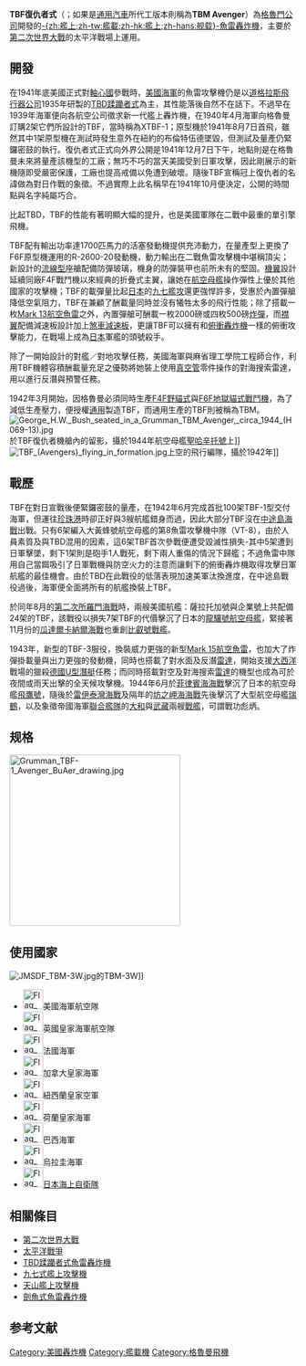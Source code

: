{{infobox Aircraft
  |name =[[File:Flag_of_the_United_States.svg|35px]]TBF/TBM Avenger
  |type =[[魚雷轟炸機|魚雷轟炸機]]
  |origin= [[美國|美國]]
  |manufacturer =[[格魯門公司|格魯曼]]<br />[[通用汽車公司|通用]]
  |image =image:Grumman TBF Avenger.jpg
  |caption =
  |designer =[[里洛易·格魯門|賴洛·格魯曼]]
  |first flight =1941年8月7日
  |introduced =1942年
  |retired =1960年
  |status =
  |primary user =[[美國海軍|美國海軍]]、[[英國皇家海軍|英國皇家海軍]]
  |more users =
  |produced =
  |number built =9,837架
  |unit cost =
  |variants with their own articles =
}}
'''TBF復仇者式'''（{{lang-en|'''TBF Avenger'''}}；如果是[[通用汽車|通用汽車]]所代工版本則稱為'''TBM Avenger'''）為[[格魯門公司|格魯門公司]]開發的[[艦載機|-{zh:艦上;zh-tw:艦載;zh-hk:艦上;zh-hans:舰载}-]][[魚雷轟炸機|魚雷轟炸機]]，主要於[[第二次世界大戰|第二次世界大戰]]的太平洋戰場上運用。

== 開發 ==
在1941年底美國正式對[[軸心國|軸心國]]參戰時，[[美國海軍|美國海軍]]的魚雷攻擊機仍是以[[道格拉斯飛行器公司|道格拉斯飛行器公司]]1935年研製的[[TBD蹂躪者式魚雷轟炸機|TBD蹂躪者式]]為主，其性能落後自然不在話下。不過早在1939年海軍便向各航空公司徵求新一代艦上轟炸機，在1940年4月海軍向格魯曼訂購2架它們所設計的TBF，當時稱為XTBF-1；原型機於1941年8月7日首飛，雖然其中1架原型機在測試時發生意外在紐約的布倫特伍德墜毀，但測試及量產仍緊鑼密鼓的執行。復仇者式正式向外界公開是1941年12月7日下午，地點則是在格魯曼未來將量產該機型的工廠；無巧不巧的當天美國受到日軍攻擊，因此剛展示的新機隨即受嚴密保護，工廠也提高戒備以免遭到破壞。隨後TBF宣稱冠上復仇者的名諱做為對日作戰的象徵。不過實際上此名稱早在1941年10月便決定，公開的時間點與名字純屬巧合。

比起TBD，TBF的性能有著明顯大幅的提升，也是美國軍隊在二戰中最重的單引擎飛機。

TBF配有輸出功率達1700匹馬力的活塞發動機提供充沛動力，在量產型上更換了F6F原型機運用的R-2600-20發動機，動力輸出在二戰魚雷攻擊機中堪稱頂尖；新設計的[[流線型|流線型]]座艙配備防彈玻璃，機身的防彈裝甲也前所未有的堅固。[[機翼|機翼]]設計延續同廠F4F戰鬥機以來經典的折疊式主翼，讓她在[[航空母艦|航空母艦]]操作彈性上優於其他國家的攻擊機；TBF的載彈量比起[[大日本帝國|日本]]的[[九七式艦上攻擊機|九七艦攻]]還更強悍許多，受惠於內置彈艙降低空氣阻力，TBF在兼顧了酬載量同時並沒有犧牲太多的飛行性能；除了搭載一枚[[Mk13型鱼雷|Mark 13航空魚雷]]之外，內置彈艙可酬載一枚2000磅或四枚500磅[[炸彈|炸彈]]，而[[襟翼|襟翼]]配備減速板設計加上[[煞車|煞車]][[減速板|減速板]]，更讓TBF可以擁有和[[俯衝轟炸機|俯衝轟炸機]]一樣的俯衝攻擊能力，在戰場上成為[[大日本帝國|日本]]軍艦的頭號殺手。

除了一開始設計的對艦／對地攻擊任務，美國海軍與麻省理工學院工程師合作，利用TBF機體容積酬載量充足之優勢將她裝上使用[[真空管|真空管]]零件操作的對海搜索雷達，用以進行反潛與預警任務。

1942年3月開始，因格魯曼必須同時生產[[F4F戰鬥機|F4F野貓式]]與[[F6F戰鬥機|F6F地獄貓式]][[戰鬥機|戰鬥機]]，為了減低生產壓力，便授權[[通用汽車公司|通用]]製造TBF，而通用生產的TBF則被稱為TBM。
[[File:George_H.W._Bush_seated_in_a_Grumman_TBM_Avenger,_circa_1944_(H069-13).jpg|thumb]]於TBF復仇者機艙內的留影，攝於1944年航空母艦[[聖哈辛托號航空母艦|聖哈辛托號]]上]]
[[File:TBF_(Avengers)_flying_in_formation.jpg|thumb]]上空的飛行編隊，攝於1942年]]

== 戰歷 ==
TBF在對日宣戰後便緊鑼密鼓的量產，在1942年6月完成首批100架TBF-1型交付海軍，但運往[[珍珠港|珍珠港]]時卻正好與3艘航艦錯身而過，因此大部分TBF沒在[[中途島海戰|中途島海戰]]出戰。只有6架編入大黃蜂號航空母艦的第8魚雷攻擊機中隊（VT-8），由於人員素質及與TBD混用的因素，這6架TBF首次參戰便遭受毀滅性損失-其中5架遭到日軍擊墜，剩下1架則是砲手1人戰死，剩下兩人重傷的情況下歸艦；不過魚雷中隊用自己當餌吸引了日軍戰機與防空火力的注意而讓剩下的俯衝轟炸機取得攻擊日軍航艦的最佳機會。由於TBD在此戰役的低落表現加速美軍汰換進度，在中途島戰役過後，海軍便全面將所有的航艦換裝上TBF。

於同年8月的[[東所羅門海戰|第二次所羅門海戰]]時，兩艘美國航艦：薩拉托加號與企業號上共配備24架的TBF，該戰役以損失7架TBF的代價擊沉了日本的[[龍驤號航空母艦|龍驤號航空母艦]]，緊接著11月份的[[瓜達爾卡納爾海戰|瓜達爾卡納爾海戰]]也重創[[比叡號戰艦|比叡號戰艦]]。

1943年，新型的TBF-3服役，換裝威力更強的新型[[Mark15型魚雷|Mark 15航空魚雷]]，也加大了炸彈掛載量與出力更強的發動機，同時也搭載了對水面及反潛[[雷達|雷達]]，開始支援[[大西洋|大西洋]]戰場的獵殺[[納粹德國|德國]][[U-潛艇|U型潛艇]]任務；而同時搭載對空及對海搜索[[雷達|雷達]]的機型也成為可於夜間或雨天出擊的全天候攻擊機。1944年6月於[[菲律賓海海戰|菲律賓海海戰]]擊沉了日本的航空母艦[[飛鷹號航空母艦|飛鷹號]]，隨後於[[雷伊泰灣海戰|雷伊泰灣海戰]]及隔年的[[坊之岬海海戰|坊之岬海海戰]]先後擊沉了大型航空母艦[[瑞鶴號航空母艦|瑞鶴]]，以及象徵帝國海軍[[聯合艦隊|聯合艦隊]]的[[大和號戰艦|大和]]與[[武藏號戰艦|武藏]]兩艘[[戰艦|戰艦]]，可謂戰功彪炳。

==规格==
[[File:Grumman_TBF-1_Avenger_BuAer_drawing.jpg|300px]]
{{aircraft specifications
|
|plane or copter?=plane
|jet or prop?=prop

|ref=<ref>[http://www.flugzeuginfo.net/acdata_php/acdata_avenger_en.php TBF / TBM Avenger]</ref>
|crew=3
|length main=40 ft 11.5 in
|length alt=12.48 m
|span main=54 ft 2 in <ref>Tillman 1979, p. 6.</ref>
|span alt=16.51 m
|height main=15 ft 5 in
|height alt=4.70 m
|area main=490.02 ft²
|area alt=45.52 m²
|empty weight main=10,545 lb
|empty weight alt=4,783 kg
|loaded weight main=17,893 lb
|loaded weight alt=8,115 kg
|max takeoff weight main=
|max takeoff weight alt=
|engine (prop)=[[Wright_R-2600|Wright R-2600]]-20
|type of prop=[[星型发动机|星型发动机]]
|number of props=1
|power main=1,900 hp
|power alt=1,420 kW
|max speed main=275 mph <ref>Tillman 1979, p. 7.</ref>
|max speed alt=442 km/h
|range main=1,000 mi
|range alt=1,610 km
|ceiling main=30,100 ft
|ceiling alt=9,170 m
|climb rate main=2,060 ft/min
|climb rate alt=10.5 m/s
|loading main=36.5 ft·lbf²
|loading alt=178 kg/m²
|power/mass main=0.11 hp/lb
|power/mass alt=0.17 kW/kg
|guns=<br>
**2挺口徑7.62公厘的[[白朗寧M1919中型機槍|白朗寧M1919中型機槍]]（機鼻1挺，只有早期型號配備；機腹1挺）
**3挺口徑12.7公厘的[[白朗寧M2重機槍|白朗寧M2重機槍]]（機翼2挺，機背1挺）
|bombs=<br>
**超過2000磅（907 kg）酬載'''或'''
**4枚500磅炸彈、1枚2000磅炸彈、1枚[[Mk13型鱼雷|Mk13型鱼雷]]
|rockets=<br>
**8枚以上的{{link-en|3.5英吋空射火箭|3.5-Inch Forward Firing Aircraft Rocket}}、{{link-en|5英吋空射火箭|5-Inch Forward Firing Aircraft Rocket}}，或{{link-en|高速空射火箭|High Velocity Aerial Rocket}}
}}

== 使用國家 ==
[[File:JMSDF_TBM-3W.jpg|right]]的TBM-3W]]
* [[File:Flag_of_the_United_States.svg|35px]]美國海軍航空隊
* [[File:Flag_of_the_United_Kingdom.svg|35px]]英國皇家海軍航空隊
* [[File:Flag_of_France.svg|35px]]法國海軍
* [[File:Flag_of_Canada_1921.svg|35px]]加拿大皇家海軍
* [[File:Flag_of_New_Zealand.svg|35px]]紐西蘭皇家空軍
* [[File:Flag_of_the_Netherlands.svg|35px]]荷蘭皇家海軍
* [[File:Flag_of_Brazil.svg|35px]]巴西海軍
* [[File:Flag_of_Uruguay.svg|35px]]烏拉圭海軍
* [[File:Flag_of_Japan.svg|35px]][[日本海上自衛隊|日本海上自衛隊]]

== 相關條目 ==
{{Commons|TBF Avenger}}
* [[第二次世界大戰|第二次世界大戰]] 
* [[太平洋戰爭|太平洋戰爭]]
* [[TBD蹂躪者式魚雷轟炸機|TBD蹂躪者式魚雷轟炸機]]
* [[九七式艦上攻擊機|九七式艦上攻擊機]]
* [[天山艦上攻擊機|天山艦上攻擊機]]
* [[劍魚式魚雷轟炸機|劍魚式魚雷轟炸機]]

==参考文献==
<div class="references-small">
<references></references>
</div>
{{Grumman aircraft}}

{{Authority control}}
[[Category:美國轟炸機|Category:美國轟炸機]]
[[Category:艦載機|Category:艦載機]]
[[Category:格魯曼飛機|Category:格魯曼飛機]]